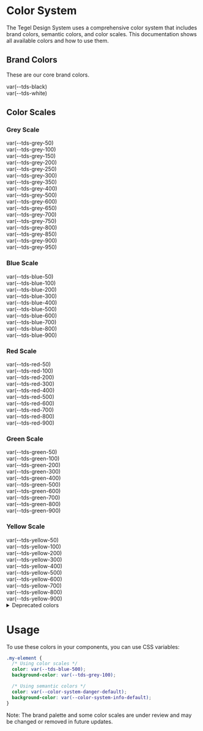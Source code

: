 
<Meta title="Foundations/Color System" />

<style>
{`
  .color-grid {
    display: flex;
    flex-direction: column;
    gap: 0px;
    margin-top: 48px;
    margin-bottom: 48px;
  }
  .color-item {
    display: flex;
    align-items: center;
    padding: 16px;
    color: white;
    min-height: 48px;
  }
  .color-item.light-text {
    color: #000;
  }
`}
</style>

# Color System

The Tegel Design System uses a comprehensive color system that includes brand colors, semantic colors, and color scales. This documentation shows all available colors and how to use them.

## Brand Colors

These are our core brand colors.

<div className="color-grid">
  <div className="color-item" style={{ backgroundColor: 'var(--tds-black)' }}>var(--tds-black)</div>
  <div className="color-item light-text" style={{ backgroundColor: 'var(--tds-white)', border: '1px solid #e5e5e5' }}>var(--tds-white)</div>
</div>

## Color Scales

### Grey Scale
<div className="color-grid">
  <div className="color-item light-text" style={{ backgroundColor: 'var(--tds-grey-50)' }}>var(--tds-grey-50)</div>
  <div className="color-item light-text" style={{ backgroundColor: 'var(--tds-grey-100)' }}>var(--tds-grey-100)</div>
  <div className="color-item light-text" style={{ backgroundColor: 'var(--tds-grey-150)' }}>var(--tds-grey-150)</div>
  <div className="color-item light-text" style={{ backgroundColor: 'var(--tds-grey-200)' }}>var(--tds-grey-200)</div>
  <div className="color-item light-text" style={{ backgroundColor: 'var(--tds-grey-250)' }}>var(--tds-grey-250)</div>
  <div className="color-item light-text" style={{ backgroundColor: 'var(--tds-grey-300)' }}>var(--tds-grey-300)</div>
  <div className="color-item light-text" style={{ backgroundColor: 'var(--tds-grey-350)' }}>var(--tds-grey-350)</div>
  <div className="color-item light-text" style={{ backgroundColor: 'var(--tds-grey-400)' }}>var(--tds-grey-400)</div>
  <div className="color-item light-text" style={{ backgroundColor: 'var(--tds-grey-500)' }}>var(--tds-grey-500)</div>
  <div className="color-item" style={{ backgroundColor: 'var(--tds-grey-600)' }}>var(--tds-grey-600)</div>
  <div className="color-item" style={{ backgroundColor: 'var(--tds-grey-650)' }}>var(--tds-grey-650)</div>
  <div className="color-item" style={{ backgroundColor: 'var(--tds-grey-700)' }}>var(--tds-grey-700)</div>
  <div className="color-item" style={{ backgroundColor: 'var(--tds-grey-750)' }}>var(--tds-grey-750)</div>
  <div className="color-item" style={{ backgroundColor: 'var(--tds-grey-800)' }}>var(--tds-grey-800)</div>
  <div className="color-item" style={{ backgroundColor: 'var(--tds-grey-850)' }}>var(--tds-grey-850)</div>
  <div className="color-item" style={{ backgroundColor: 'var(--tds-grey-900)' }}>var(--tds-grey-900)</div>
  <div className="color-item" style={{ backgroundColor: 'var(--tds-grey-950)' }}>var(--tds-grey-950)</div>
</div>

### Blue Scale
<div className="color-grid">
  <div className="color-item light-text" style={{ backgroundColor: 'var(--tds-blue-50)' }}>var(--tds-blue-50)</div>
  <div className="color-item light-text" style={{ backgroundColor: 'var(--tds-blue-100)' }}>var(--tds-blue-100)</div>
  <div className="color-item light-text" style={{ backgroundColor: 'var(--tds-blue-200)' }}>var(--tds-blue-200)</div>
  <div className="color-item" style={{ backgroundColor: 'var(--tds-blue-300)' }}>var(--tds-blue-300)</div>
  <div className="color-item" style={{ backgroundColor: 'var(--tds-blue-400)' }}>var(--tds-blue-400)</div>
  <div className="color-item" style={{ backgroundColor: 'var(--tds-blue-500)' }}>var(--tds-blue-500)</div>
  <div className="color-item" style={{ backgroundColor: 'var(--tds-blue-600)' }}>var(--tds-blue-600)</div>
  <div className="color-item" style={{ backgroundColor: 'var(--tds-blue-700)' }}>var(--tds-blue-700)</div>
  <div className="color-item" style={{ backgroundColor: 'var(--tds-blue-800)' }}>var(--tds-blue-800)</div>
  <div className="color-item" style={{ backgroundColor: 'var(--tds-blue-900)' }}>var(--tds-blue-900)</div>
</div>

### Red Scale
<div className="color-grid">
  <div className="color-item light-text" style={{ backgroundColor: 'var(--tds-red-50)' }}>var(--tds-red-50)</div>
  <div className="color-item light-text" style={{ backgroundColor: 'var(--tds-red-100)' }}>var(--tds-red-100)</div>
  <div className="color-item light-text" style={{ backgroundColor: 'var(--tds-red-200)' }}>var(--tds-red-200)</div>
  <div className="color-item light-text" style={{ backgroundColor: 'var(--tds-red-300)' }}>var(--tds-red-300)</div>
  <div className="color-item" style={{ backgroundColor: 'var(--tds-red-400)' }}>var(--tds-red-400)</div>
  <div className="color-item" style={{ backgroundColor: 'var(--tds-red-500)' }}>var(--tds-red-500)</div>
  <div className="color-item" style={{ backgroundColor: 'var(--tds-red-600)' }}>var(--tds-red-600)</div>
  <div className="color-item" style={{ backgroundColor: 'var(--tds-red-700)' }}>var(--tds-red-700)</div>
  <div className="color-item" style={{ backgroundColor: 'var(--tds-red-800)' }}>var(--tds-red-800)</div>
  <div className="color-item" style={{ backgroundColor: 'var(--tds-red-900)' }}>var(--tds-red-900)</div>
</div>

### Green Scale
<div className="color-grid">
  <div className="color-item light-text" style={{ backgroundColor: 'var(--tds-green-50)' }}>var(--tds-green-50)</div>
  <div className="color-item light-text" style={{ backgroundColor: 'var(--tds-green-100)' }}>var(--tds-green-100)</div>
  <div className="color-item light-text" style={{ backgroundColor: 'var(--tds-green-200)' }}>var(--tds-green-200)</div>
  <div className="color-item light-text" style={{ backgroundColor: 'var(--tds-green-300)' }}>var(--tds-green-300)</div>
  <div className="color-item" style={{ backgroundColor: 'var(--tds-green-400)' }}>var(--tds-green-400)</div>
  <div className="color-item" style={{ backgroundColor: 'var(--tds-green-500)' }}>var(--tds-green-500)</div>
  <div className="color-item" style={{ backgroundColor: 'var(--tds-green-600)' }}>var(--tds-green-600)</div>
  <div className="color-item" style={{ backgroundColor: 'var(--tds-green-700)' }}>var(--tds-green-700)</div>
  <div className="color-item" style={{ backgroundColor: 'var(--tds-green-800)' }}>var(--tds-green-800)</div>
  <div className="color-item" style={{ backgroundColor: 'var(--tds-green-900)' }}>var(--tds-green-900)</div>
</div>

### Yellow Scale
<div className="color-grid">
  <div className="color-item light-text" style={{ backgroundColor: 'var(--tds-yellow-50)' }}>var(--tds-yellow-50)</div>
  <div className="color-item light-text" style={{ backgroundColor: 'var(--tds-yellow-100)' }}>var(--tds-yellow-100)</div>
  <div className="color-item light-text" style={{ backgroundColor: 'var(--tds-yellow-200)' }}>var(--tds-yellow-200)</div>
  <div className="color-item light-text" style={{ backgroundColor: 'var(--tds-yellow-300)' }}>var(--tds-yellow-300)</div>
  <div className="color-item light-text" style={{ backgroundColor: 'var(--tds-yellow-400)' }}>var(--tds-yellow-400)</div>
  <div className="color-item" style={{ backgroundColor: 'var(--tds-yellow-500)' }}>var(--tds-yellow-500)</div>
  <div className="color-item" style={{ backgroundColor: 'var(--tds-yellow-600)' }}>var(--tds-yellow-600)</div>
  <div className="color-item" style={{ backgroundColor: 'var(--tds-yellow-700)' }}>var(--tds-yellow-700)</div>
  <div className="color-item" style={{ backgroundColor: 'var(--tds-yellow-800)' }}>var(--tds-yellow-800)</div>
  <div className="color-item" style={{ backgroundColor: 'var(--tds-yellow-900)' }}>var(--tds-yellow-900)</div>
</div>

<details style={{ color: 'black' }}>
  <summary style={{ cursor: 'pointer' }}>Deprecated colors</summary>
  <div style={{ marginTop: '16px', marginBottom: '16px' }}>
    <p>The following colors will be removed in the future. For the latest color documentation and specifications, please refer to:</p>
    <ul>
      <li><a href="https://tegel.scania.com/foundations/foundation-colors" target="_blank" rel="noopener noreferrer">Tegel Color Foundation</a></li>
      <li><a href="https://tegel.scania.com/foundations/foundation-colors/specification" target="_blank" rel="noopener noreferrer">Tegel Color Specification</a></li>
    </ul>
  </div>

  ## Brand Colors (deprecated)

  <div className="color-grid">
    <div className="color-item" style={{ backgroundColor: 'var(--tds-blue)' }}>var(--tds-blue)</div>
    <div className="color-item" style={{ backgroundColor: 'var(--tds-red)' }}>var(--tds-red)</div>
  </div>

  ## Color Scales (deprecated)

  ### Grey Scale (deprecated)

  <div className="color-grid">
    <div className="color-item" style={{ backgroundColor: 'var(--tds-grey-846)' }}>var(--tds-grey-846)</div>
    <div className="color-item" style={{ backgroundColor: 'var(--tds-grey-868)' }}>var(--tds-grey-868)</div>
    <div className="color-item" style={{ backgroundColor: 'var(--tds-grey-958)' }}>var(--tds-grey-958)</div>
  </div>

  ## Black & White Scales (deprecated)

  ### Black Scale (deprecated)
  <div className="color-grid">
    <div className="color-item" style={{ backgroundColor: 'var(--tds-black-100)' }}>var(--tds-black-100)</div>
    <div className="color-item" style={{ backgroundColor: 'var(--tds-black-87)' }}>var(--tds-black-87)</div>
    <div className="color-item" style={{ backgroundColor: 'var(--tds-black-48)' }}>var(--tds-black-48)</div>
    <div className="color-item" style={{ backgroundColor: 'var(--tds-black-38)' }}>var(--tds-black-38)</div>
  </div>

  ### White Scale (deprecated)
  <div className="color-grid">
    <div className="color-item light-text" style={{ backgroundColor: 'var(--tds-white-100)', border: '1px solid #e5e5e5' }}>var(--tds-white-100)</div>
    <div className="color-item light-text" style={{ backgroundColor: 'var(--tds-white-87)', border: '1px solid #e5e5e5' }}>var(--tds-white-87)</div>
    <div className="color-item light-text" style={{ backgroundColor: 'var(--tds-white-48)', border: '1px solid #e5e5e5' }}>var(--tds-white-48)</div>
    <div className="color-item light-text" style={{ backgroundColor: 'var(--tds-white-38)', border: '1px solid #e5e5e5' }}>var(--tds-white-38)</div>
    <div className="color-item light-text" style={{ backgroundColor: 'var(--tds-white-05)', border: '1px solid #e5e5e5' }}>var(--tds-white-05)</div>
  </div>

  ## Semantic Colors (deprecated)
  If you use the semantic colors below for icons, text and shapes in both light and dark modes, you will run into accessibility issues. Therefore make sure to always check that the contrasts are acceptable in terms of accessibility, and adjust which colors you use if necessary.

  <div className="color-grid">
    <div className="color-item" style={{ backgroundColor: 'var(--tds-cta)' }}>var(--tds-cta)</div>
    <div className="color-item" style={{ backgroundColor: 'var(--tds-negative)' }}>var(--tds-negative)</div>
    <div className="color-item light-text" style={{ backgroundColor: 'var(--tds-warning)' }}>var(--tds-warning)</div>
    <div className="color-item" style={{ backgroundColor: 'var(--tds-positive)' }}>var(--tds-positive)</div>
    <div className="color-item" style={{ backgroundColor: 'var(--tds-information)' }}>var(--tds-information)</div>
  </div>
</details>


# Usage

To use these colors in your components, you can use CSS variables:

```css
.my-element {
  /* Using color scales */
  color: var(--tds-blue-500);
  background-color: var(--tds-grey-100);

  /* Using semantic colors */
  color: var(--color-system-danger-default);
  background-color: var(--color-system-info-default);
}
```

Note: The brand palette and some color scales are under review and may be changed or removed in future updates.
